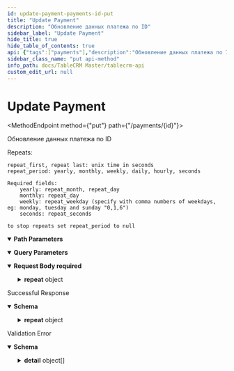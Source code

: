 ```yaml
---
id: update-payment-payments-id-put
title: "Update Payment"
description: "Обновление данных платежа по ID"
sidebar_label: "Update Payment"
hide_title: true
hide_table_of_contents: true
api: {"tags":["payments"],"description":"Обновление данных платежа по ID\n\nRepeats:\n\n    repeat_first, repeat last: unix time in seconds\n    repeat_period: yearly, monthly, weekly, daily, hourly, seconds\n\n    Required fields:\n        yearly: repeat_month, repeat_day\n        monthly: repeat_day\n        weekly: repeat_weekday (specify with comma numbers of weekdays, eg: monday, tuesday and sunday \"0,1,6\")\n        seconds: repeat_seconds\n\n    to stop repeats set repeat_period to null","operationId":"update_payment_payments__id__put","parameters":[{"required":true,"schema":{"title":"Id","type":"integer"},"name":"id","in":"path"},{"required":true,"schema":{"title":"Token","type":"string"},"name":"token","in":"query"}],"requestBody":{"content":{"application/json":{"schema":{"title":"PaymentEdit","type":"object","properties":{"type":{"title":"PaymentType","enum":["incoming","outgoing","transfer"],"type":"string","description":"An enumeration."},"name":{"title":"Name","type":"string"},"tags":{"title":"Tags","type":"string"},"external_id":{"title":"External Id","type":"string"},"article":{"title":"Article","type":"string"},"article_id":{"title":"Article Id","type":"integer"},"project_id":{"title":"Project Id","type":"integer"},"description":{"title":"Description","type":"string"},"repeat_freq":{"title":"Repeat Freq","type":"integer"},"repeat":{"title":"PaymentRepeat","type":"object","properties":{"repeat_parent_id":{"title":"Repeat Parent Id","type":"integer"},"repeat_period":{"title":"RepeatPeriod","enum":["yearly","monthly","weekly","daily","hourly","seconds"],"type":"string","description":"An enumeration."},"repeat_weekday":{"title":"Repeat Weekday","type":"string"},"repeat_day":{"title":"Repeat Day","type":"integer"},"repeat_month":{"title":"Repeat Month","type":"integer"},"repeat_first":{"title":"Repeat First","type":"integer"},"repeat_last":{"title":"Repeat Last","type":"integer"},"repeat_seconds":{"title":"Repeat Seconds","type":"integer"},"repeat_number":{"title":"Repeat Number","type":"integer"}}},"tax_type":{"title":"Tax Type","type":"string"},"paybox":{"title":"Paybox","type":"integer"},"paybox_to":{"title":"Paybox To","type":"integer"},"contragent":{"title":"Contragent","type":"integer"},"amount":{"title":"Amount","type":"number"},"amount_without_tax":{"title":"Amount Without Tax","type":"number"},"date":{"title":"Date","type":"integer"},"status":{"title":"Status","type":"boolean"},"stopped":{"title":"Stopped","type":"boolean"},"tax":{"title":"Tax","type":"integer"},"deb_cred":{"title":"Deb Cred","type":"boolean"},"cheque":{"title":"Cheque","type":"integer"}}}}},"required":true},"responses":{"200":{"description":"Successful Response","content":{"application/json":{"schema":{"title":"PaymentInListWithData","required":["id","type","amount_without_tax","amount","paybox","status","stopped","created_at","updated_at","data"],"type":"object","properties":{"id":{"title":"Id","type":"integer"},"contragent":{"title":"Contragent","type":"integer"},"type":{"title":"Type","type":"string"},"name":{"title":"Name","type":"string"},"external_id":{"title":"External Id","type":"string"},"tags":{"title":"Tags","type":"string"},"amount_without_tax":{"title":"Amount Without Tax","type":"number"},"article":{"title":"Article","type":"string"},"article_id":{"title":"Article Id","type":"integer"},"project_id":{"title":"Project Id","type":"integer"},"amount":{"title":"Amount","type":"number"},"description":{"title":"Description","type":"string"},"paybox":{"title":"Paybox","type":"integer"},"paybox_to":{"title":"Paybox To","type":"integer"},"date":{"title":"Date","type":"integer"},"repeat_freq":{"title":"Repeat Freq","type":"integer"},"repeat":{"title":"PaymentRepeat","type":"object","properties":{"repeat_parent_id":{"title":"Repeat Parent Id","type":"integer"},"repeat_period":{"title":"RepeatPeriod","enum":["yearly","monthly","weekly","daily","hourly","seconds"],"type":"string","description":"An enumeration."},"repeat_weekday":{"title":"Repeat Weekday","type":"string"},"repeat_day":{"title":"Repeat Day","type":"integer"},"repeat_month":{"title":"Repeat Month","type":"integer"},"repeat_first":{"title":"Repeat First","type":"integer"},"repeat_last":{"title":"Repeat Last","type":"integer"},"repeat_seconds":{"title":"Repeat Seconds","type":"integer"},"repeat_number":{"title":"Repeat Number","type":"integer"}}},"status":{"title":"Status","type":"boolean"},"stopped":{"title":"Stopped","type":"boolean"},"tax":{"title":"Tax","type":"integer"},"tax_type":{"title":"Tax Type","type":"string"},"deb_cred":{"title":"Deb Cred","type":"boolean"},"raspilen":{"title":"Raspilen","type":"boolean"},"parent_id":{"title":"Parent Id","type":"integer"},"contragent_name":{"title":"Contragent Name","type":"string"},"cheque":{"title":"Cheque","type":"integer"},"created_at":{"title":"Created At","type":"integer"},"updated_at":{"title":"Updated At","type":"integer"},"data":{"title":"Data","type":"object"}}}}}},"422":{"description":"Validation Error","content":{"application/json":{"schema":{"title":"HTTPValidationError","type":"object","properties":{"detail":{"title":"Detail","type":"array","items":{"title":"ValidationError","required":["loc","msg","type"],"type":"object","properties":{"loc":{"title":"Location","type":"array","items":{"type":"string"}},"msg":{"title":"Message","type":"string"},"type":{"title":"Error Type","type":"string"}}}}}}}}}},"method":"put","path":"/payments/{id}","servers":[{"url":"/api/v1"}],"jsonRequestBodyExample":{"type":"incoming","name":"string","tags":"string","external_id":"string","article":"string","article_id":0,"project_id":0,"description":"string","repeat_freq":0,"repeat":{"repeat_parent_id":0,"repeat_period":"yearly","repeat_weekday":"string","repeat_day":0,"repeat_month":0,"repeat_first":0,"repeat_last":0,"repeat_seconds":0,"repeat_number":0},"tax_type":"string","paybox":0,"paybox_to":0,"contragent":0,"amount":0,"amount_without_tax":0,"date":0,"status":true,"stopped":true,"tax":0,"deb_cred":true,"cheque":0},"info":{"title":"TABLECRM API","description":"Документация API TABLECRM","version":"1.0"},"postman":{"name":"Update Payment","description":{"content":"Обновление данных платежа по ID\n\nRepeats:\n\n    repeat_first, repeat last: unix time in seconds\n    repeat_period: yearly, monthly, weekly, daily, hourly, seconds\n\n    Required fields:\n        yearly: repeat_month, repeat_day\n        monthly: repeat_day\n        weekly: repeat_weekday (specify with comma numbers of weekdays, eg: monday, tuesday and sunday \"0,1,6\")\n        seconds: repeat_seconds\n\n    to stop repeats set repeat_period to null","type":"text/plain"},"url":{"path":["payments",":id"],"host":["{{baseUrl}}"],"query":[{"disabled":false,"description":{"content":"(Required) ","type":"text/plain"},"key":"token","value":""}],"variable":[{"disabled":false,"description":{"content":"(Required) ","type":"text/plain"},"type":"any","value":"","key":"id"}]},"header":[{"key":"Content-Type","value":"application/json"},{"key":"Accept","value":"application/json"}],"method":"PUT","body":{"mode":"raw","raw":"\"\"","options":{"raw":{"language":"json"}}}}}
sidebar_class_name: "put api-method"
info_path: docs/TableCRM Master/tablecrm-api
custom_edit_url: null
---
```



<h1 className={"openapi__heading"}>Update Payment</h1>

<MethodEndpoint method={"put"} path={"/payments/{id}"}></MethodEndpoint>



Обновление данных платежа по ID

Repeats:

    repeat_first, repeat last: unix time in seconds
    repeat_period: yearly, monthly, weekly, daily, hourly, seconds

    Required fields:
        yearly: repeat_month, repeat_day
        monthly: repeat_day
        weekly: repeat_weekday (specify with comma numbers of weekdays, eg: monday, tuesday and sunday "0,1,6")
        seconds: repeat_seconds

    to stop repeats set repeat_period to null

<details style={{"marginBottom":"1rem"}} className={"openapi-markdown__details"} data-collapsed={false} open={true}><summary style={{}}><strong>Path Parameters</strong></summary><div><ul><ParamsItem className={"paramsItem"} param={{"required":true,"schema":{"title":"Id","type":"integer"},"name":"id","in":"path"}}></ParamsItem></ul></div></details><details style={{"marginBottom":"1rem"}} className={"openapi-markdown__details"} data-collapsed={false} open={true}><summary style={{}}><strong>Query Parameters</strong></summary><div><ul><ParamsItem className={"paramsItem"} param={{"required":true,"schema":{"title":"Token","type":"string"},"name":"token","in":"query"}}></ParamsItem></ul></div></details><MimeTabs className={"openapi-tabs__mime"}><TabItem label={"application/json"} value={"application/json-schema"}><details style={{}} className={"openapi-markdown__details"} data-collapsed={false} open={true}><summary style={{"textAlign":"left"}}><strong>Request Body</strong><strong style={{"fontSize":"var(--ifm-code-font-size)","color":"var(--openapi-required)"}}> required</strong></summary><div style={{"textAlign":"left","marginLeft":"1rem"}}></div><ul style={{"marginLeft":"1rem"}}><SchemaItem collapsible={false} name={"type"} required={false} schemaName={"PaymentType"} qualifierMessage={"**Possible values:** [`incoming`, `outgoing`, `transfer`]"} schema={{"title":"PaymentType","enum":["incoming","outgoing","transfer"],"type":"string","description":"An enumeration."}}></SchemaItem><SchemaItem collapsible={false} name={"name"} required={false} schemaName={"Name"} qualifierMessage={undefined} schema={{"title":"Name","type":"string"}}></SchemaItem><SchemaItem collapsible={false} name={"tags"} required={false} schemaName={"Tags"} qualifierMessage={undefined} schema={{"title":"Tags","type":"string"}}></SchemaItem><SchemaItem collapsible={false} name={"external_id"} required={false} schemaName={"External Id"} qualifierMessage={undefined} schema={{"title":"External Id","type":"string"}}></SchemaItem><SchemaItem collapsible={false} name={"article"} required={false} schemaName={"Article"} qualifierMessage={undefined} schema={{"title":"Article","type":"string"}}></SchemaItem><SchemaItem collapsible={false} name={"article_id"} required={false} schemaName={"Article Id"} qualifierMessage={undefined} schema={{"title":"Article Id","type":"integer"}}></SchemaItem><SchemaItem collapsible={false} name={"project_id"} required={false} schemaName={"Project Id"} qualifierMessage={undefined} schema={{"title":"Project Id","type":"integer"}}></SchemaItem><SchemaItem collapsible={false} name={"description"} required={false} schemaName={"Description"} qualifierMessage={undefined} schema={{"title":"Description","type":"string"}}></SchemaItem><SchemaItem collapsible={false} name={"repeat_freq"} required={false} schemaName={"Repeat Freq"} qualifierMessage={undefined} schema={{"title":"Repeat Freq","type":"integer"}}></SchemaItem><SchemaItem collapsible={true} className={"schemaItem"}><details style={{}} className={"openapi-markdown__details"}><summary style={{}}><strong>repeat</strong><span style={{"opacity":"0.6"}}> object</span></summary><div style={{"marginLeft":"1rem"}}><SchemaItem collapsible={false} name={"repeat_parent_id"} required={false} schemaName={"Repeat Parent Id"} qualifierMessage={undefined} schema={{"title":"Repeat Parent Id","type":"integer"}}></SchemaItem><SchemaItem collapsible={false} name={"repeat_period"} required={false} schemaName={"RepeatPeriod"} qualifierMessage={"**Possible values:** [`yearly`, `monthly`, `weekly`, `daily`, `hourly`, `seconds`]"} schema={{"title":"RepeatPeriod","enum":["yearly","monthly","weekly","daily","hourly","seconds"],"type":"string","description":"An enumeration."}}></SchemaItem><SchemaItem collapsible={false} name={"repeat_weekday"} required={false} schemaName={"Repeat Weekday"} qualifierMessage={undefined} schema={{"title":"Repeat Weekday","type":"string"}}></SchemaItem><SchemaItem collapsible={false} name={"repeat_day"} required={false} schemaName={"Repeat Day"} qualifierMessage={undefined} schema={{"title":"Repeat Day","type":"integer"}}></SchemaItem><SchemaItem collapsible={false} name={"repeat_month"} required={false} schemaName={"Repeat Month"} qualifierMessage={undefined} schema={{"title":"Repeat Month","type":"integer"}}></SchemaItem><SchemaItem collapsible={false} name={"repeat_first"} required={false} schemaName={"Repeat First"} qualifierMessage={undefined} schema={{"title":"Repeat First","type":"integer"}}></SchemaItem><SchemaItem collapsible={false} name={"repeat_last"} required={false} schemaName={"Repeat Last"} qualifierMessage={undefined} schema={{"title":"Repeat Last","type":"integer"}}></SchemaItem><SchemaItem collapsible={false} name={"repeat_seconds"} required={false} schemaName={"Repeat Seconds"} qualifierMessage={undefined} schema={{"title":"Repeat Seconds","type":"integer"}}></SchemaItem><SchemaItem collapsible={false} name={"repeat_number"} required={false} schemaName={"Repeat Number"} qualifierMessage={undefined} schema={{"title":"Repeat Number","type":"integer"}}></SchemaItem></div></details></SchemaItem><SchemaItem collapsible={false} name={"tax_type"} required={false} schemaName={"Tax Type"} qualifierMessage={undefined} schema={{"title":"Tax Type","type":"string"}}></SchemaItem><SchemaItem collapsible={false} name={"paybox"} required={false} schemaName={"Paybox"} qualifierMessage={undefined} schema={{"title":"Paybox","type":"integer"}}></SchemaItem><SchemaItem collapsible={false} name={"paybox_to"} required={false} schemaName={"Paybox To"} qualifierMessage={undefined} schema={{"title":"Paybox To","type":"integer"}}></SchemaItem><SchemaItem collapsible={false} name={"contragent"} required={false} schemaName={"Contragent"} qualifierMessage={undefined} schema={{"title":"Contragent","type":"integer"}}></SchemaItem><SchemaItem collapsible={false} name={"amount"} required={false} schemaName={"Amount"} qualifierMessage={undefined} schema={{"title":"Amount","type":"number"}}></SchemaItem><SchemaItem collapsible={false} name={"amount_without_tax"} required={false} schemaName={"Amount Without Tax"} qualifierMessage={undefined} schema={{"title":"Amount Without Tax","type":"number"}}></SchemaItem><SchemaItem collapsible={false} name={"date"} required={false} schemaName={"Date"} qualifierMessage={undefined} schema={{"title":"Date","type":"integer"}}></SchemaItem><SchemaItem collapsible={false} name={"status"} required={false} schemaName={"Status"} qualifierMessage={undefined} schema={{"title":"Status","type":"boolean"}}></SchemaItem><SchemaItem collapsible={false} name={"stopped"} required={false} schemaName={"Stopped"} qualifierMessage={undefined} schema={{"title":"Stopped","type":"boolean"}}></SchemaItem><SchemaItem collapsible={false} name={"tax"} required={false} schemaName={"Tax"} qualifierMessage={undefined} schema={{"title":"Tax","type":"integer"}}></SchemaItem><SchemaItem collapsible={false} name={"deb_cred"} required={false} schemaName={"Deb Cred"} qualifierMessage={undefined} schema={{"title":"Deb Cred","type":"boolean"}}></SchemaItem><SchemaItem collapsible={false} name={"cheque"} required={false} schemaName={"Cheque"} qualifierMessage={undefined} schema={{"title":"Cheque","type":"integer"}}></SchemaItem></ul></details></TabItem></MimeTabs><div><div><ApiTabs><TabItem label={"200"} value={"200"}><div>

Successful Response

</div><div><MimeTabs className={"openapi-tabs__mime"} schemaType={"response"}><TabItem label={"application/json"} value={"application/json"}><SchemaTabs className={"openapi-tabs__schema"}><TabItem label={"Schema"} value={"Schema"}><details style={{}} className={"openapi-markdown__details"} data-collapsed={false} open={true}><summary style={{"textAlign":"left"}}><strong>Schema</strong></summary><div style={{"textAlign":"left","marginLeft":"1rem"}}></div><ul style={{"marginLeft":"1rem"}}><SchemaItem collapsible={false} name={"id"} required={true} schemaName={"Id"} qualifierMessage={undefined} schema={{"title":"Id","type":"integer"}}></SchemaItem><SchemaItem collapsible={false} name={"contragent"} required={false} schemaName={"Contragent"} qualifierMessage={undefined} schema={{"title":"Contragent","type":"integer"}}></SchemaItem><SchemaItem collapsible={false} name={"type"} required={true} schemaName={"Type"} qualifierMessage={undefined} schema={{"title":"Type","type":"string"}}></SchemaItem><SchemaItem collapsible={false} name={"name"} required={false} schemaName={"Name"} qualifierMessage={undefined} schema={{"title":"Name","type":"string"}}></SchemaItem><SchemaItem collapsible={false} name={"external_id"} required={false} schemaName={"External Id"} qualifierMessage={undefined} schema={{"title":"External Id","type":"string"}}></SchemaItem><SchemaItem collapsible={false} name={"tags"} required={false} schemaName={"Tags"} qualifierMessage={undefined} schema={{"title":"Tags","type":"string"}}></SchemaItem><SchemaItem collapsible={false} name={"amount_without_tax"} required={true} schemaName={"Amount Without Tax"} qualifierMessage={undefined} schema={{"title":"Amount Without Tax","type":"number"}}></SchemaItem><SchemaItem collapsible={false} name={"article"} required={false} schemaName={"Article"} qualifierMessage={undefined} schema={{"title":"Article","type":"string"}}></SchemaItem><SchemaItem collapsible={false} name={"article_id"} required={false} schemaName={"Article Id"} qualifierMessage={undefined} schema={{"title":"Article Id","type":"integer"}}></SchemaItem><SchemaItem collapsible={false} name={"project_id"} required={false} schemaName={"Project Id"} qualifierMessage={undefined} schema={{"title":"Project Id","type":"integer"}}></SchemaItem><SchemaItem collapsible={false} name={"amount"} required={true} schemaName={"Amount"} qualifierMessage={undefined} schema={{"title":"Amount","type":"number"}}></SchemaItem><SchemaItem collapsible={false} name={"description"} required={false} schemaName={"Description"} qualifierMessage={undefined} schema={{"title":"Description","type":"string"}}></SchemaItem><SchemaItem collapsible={false} name={"paybox"} required={true} schemaName={"Paybox"} qualifierMessage={undefined} schema={{"title":"Paybox","type":"integer"}}></SchemaItem><SchemaItem collapsible={false} name={"paybox_to"} required={false} schemaName={"Paybox To"} qualifierMessage={undefined} schema={{"title":"Paybox To","type":"integer"}}></SchemaItem><SchemaItem collapsible={false} name={"date"} required={false} schemaName={"Date"} qualifierMessage={undefined} schema={{"title":"Date","type":"integer"}}></SchemaItem><SchemaItem collapsible={false} name={"repeat_freq"} required={false} schemaName={"Repeat Freq"} qualifierMessage={undefined} schema={{"title":"Repeat Freq","type":"integer"}}></SchemaItem><SchemaItem collapsible={true} className={"schemaItem"}><details style={{}} className={"openapi-markdown__details"}><summary style={{}}><strong>repeat</strong><span style={{"opacity":"0.6"}}> object</span></summary><div style={{"marginLeft":"1rem"}}><SchemaItem collapsible={false} name={"repeat_parent_id"} required={false} schemaName={"Repeat Parent Id"} qualifierMessage={undefined} schema={{"title":"Repeat Parent Id","type":"integer"}}></SchemaItem><SchemaItem collapsible={false} name={"repeat_period"} required={false} schemaName={"RepeatPeriod"} qualifierMessage={"**Possible values:** [`yearly`, `monthly`, `weekly`, `daily`, `hourly`, `seconds`]"} schema={{"title":"RepeatPeriod","enum":["yearly","monthly","weekly","daily","hourly","seconds"],"type":"string","description":"An enumeration."}}></SchemaItem><SchemaItem collapsible={false} name={"repeat_weekday"} required={false} schemaName={"Repeat Weekday"} qualifierMessage={undefined} schema={{"title":"Repeat Weekday","type":"string"}}></SchemaItem><SchemaItem collapsible={false} name={"repeat_day"} required={false} schemaName={"Repeat Day"} qualifierMessage={undefined} schema={{"title":"Repeat Day","type":"integer"}}></SchemaItem><SchemaItem collapsible={false} name={"repeat_month"} required={false} schemaName={"Repeat Month"} qualifierMessage={undefined} schema={{"title":"Repeat Month","type":"integer"}}></SchemaItem><SchemaItem collapsible={false} name={"repeat_first"} required={false} schemaName={"Repeat First"} qualifierMessage={undefined} schema={{"title":"Repeat First","type":"integer"}}></SchemaItem><SchemaItem collapsible={false} name={"repeat_last"} required={false} schemaName={"Repeat Last"} qualifierMessage={undefined} schema={{"title":"Repeat Last","type":"integer"}}></SchemaItem><SchemaItem collapsible={false} name={"repeat_seconds"} required={false} schemaName={"Repeat Seconds"} qualifierMessage={undefined} schema={{"title":"Repeat Seconds","type":"integer"}}></SchemaItem><SchemaItem collapsible={false} name={"repeat_number"} required={false} schemaName={"Repeat Number"} qualifierMessage={undefined} schema={{"title":"Repeat Number","type":"integer"}}></SchemaItem></div></details></SchemaItem><SchemaItem collapsible={false} name={"status"} required={true} schemaName={"Status"} qualifierMessage={undefined} schema={{"title":"Status","type":"boolean"}}></SchemaItem><SchemaItem collapsible={false} name={"stopped"} required={true} schemaName={"Stopped"} qualifierMessage={undefined} schema={{"title":"Stopped","type":"boolean"}}></SchemaItem><SchemaItem collapsible={false} name={"tax"} required={false} schemaName={"Tax"} qualifierMessage={undefined} schema={{"title":"Tax","type":"integer"}}></SchemaItem><SchemaItem collapsible={false} name={"tax_type"} required={false} schemaName={"Tax Type"} qualifierMessage={undefined} schema={{"title":"Tax Type","type":"string"}}></SchemaItem><SchemaItem collapsible={false} name={"deb_cred"} required={false} schemaName={"Deb Cred"} qualifierMessage={undefined} schema={{"title":"Deb Cred","type":"boolean"}}></SchemaItem><SchemaItem collapsible={false} name={"raspilen"} required={false} schemaName={"Raspilen"} qualifierMessage={undefined} schema={{"title":"Raspilen","type":"boolean"}}></SchemaItem><SchemaItem collapsible={false} name={"parent_id"} required={false} schemaName={"Parent Id"} qualifierMessage={undefined} schema={{"title":"Parent Id","type":"integer"}}></SchemaItem><SchemaItem collapsible={false} name={"contragent_name"} required={false} schemaName={"Contragent Name"} qualifierMessage={undefined} schema={{"title":"Contragent Name","type":"string"}}></SchemaItem><SchemaItem collapsible={false} name={"cheque"} required={false} schemaName={"Cheque"} qualifierMessage={undefined} schema={{"title":"Cheque","type":"integer"}}></SchemaItem><SchemaItem collapsible={false} name={"created_at"} required={true} schemaName={"Created At"} qualifierMessage={undefined} schema={{"title":"Created At","type":"integer"}}></SchemaItem><SchemaItem collapsible={false} name={"updated_at"} required={true} schemaName={"Updated At"} qualifierMessage={undefined} schema={{"title":"Updated At","type":"integer"}}></SchemaItem><SchemaItem collapsible={false} name={"data"} required={true} schemaName={"object"} qualifierMessage={undefined} schema={{"title":"Data","type":"object"}}></SchemaItem></ul></details></TabItem><TabItem label={"Example (from schema)"} value={"Example (from schema)"}><ResponseSamples responseExample={"{\n  \"id\": 0,\n  \"contragent\": 0,\n  \"type\": \"string\",\n  \"name\": \"string\",\n  \"external_id\": \"string\",\n  \"tags\": \"string\",\n  \"amount_without_tax\": 0,\n  \"article\": \"string\",\n  \"article_id\": 0,\n  \"project_id\": 0,\n  \"amount\": 0,\n  \"description\": \"string\",\n  \"paybox\": 0,\n  \"paybox_to\": 0,\n  \"date\": 0,\n  \"repeat_freq\": 0,\n  \"repeat\": {\n    \"repeat_parent_id\": 0,\n    \"repeat_period\": \"yearly\",\n    \"repeat_weekday\": \"string\",\n    \"repeat_day\": 0,\n    \"repeat_month\": 0,\n    \"repeat_first\": 0,\n    \"repeat_last\": 0,\n    \"repeat_seconds\": 0,\n    \"repeat_number\": 0\n  },\n  \"status\": true,\n  \"stopped\": true,\n  \"tax\": 0,\n  \"tax_type\": \"string\",\n  \"deb_cred\": true,\n  \"raspilen\": true,\n  \"parent_id\": 0,\n  \"contragent_name\": \"string\",\n  \"cheque\": 0,\n  \"created_at\": 0,\n  \"updated_at\": 0,\n  \"data\": {}\n}"} language={"json"}></ResponseSamples></TabItem></SchemaTabs></TabItem></MimeTabs></div></TabItem><TabItem label={"422"} value={"422"}><div>

Validation Error

</div><div><MimeTabs className={"openapi-tabs__mime"} schemaType={"response"}><TabItem label={"application/json"} value={"application/json"}><SchemaTabs className={"openapi-tabs__schema"}><TabItem label={"Schema"} value={"Schema"}><details style={{}} className={"openapi-markdown__details"} data-collapsed={false} open={true}><summary style={{"textAlign":"left"}}><strong>Schema</strong></summary><div style={{"textAlign":"left","marginLeft":"1rem"}}></div><ul style={{"marginLeft":"1rem"}}><SchemaItem collapsible={true} className={"schemaItem"}><details style={{}} className={"openapi-markdown__details"}><summary style={{}}><strong>detail</strong><span style={{"opacity":"0.6"}}> object[]</span></summary><div style={{"marginLeft":"1rem"}}><li><div style={{"fontSize":"var(--ifm-code-font-size)","opacity":"0.6","marginLeft":"-.5rem","paddingBottom":".5rem"}}>Array [</div></li><SchemaItem collapsible={false} name={"loc"} required={true} schemaName={"string[]"} qualifierMessage={undefined} schema={{"title":"Location","type":"array","items":{"type":"string"}}}></SchemaItem><SchemaItem collapsible={false} name={"msg"} required={true} schemaName={"Message"} qualifierMessage={undefined} schema={{"title":"Message","type":"string"}}></SchemaItem><SchemaItem collapsible={false} name={"type"} required={true} schemaName={"Error Type"} qualifierMessage={undefined} schema={{"title":"Error Type","type":"string"}}></SchemaItem><li><div style={{"fontSize":"var(--ifm-code-font-size)","opacity":"0.6","marginLeft":"-.5rem"}}>]</div></li></div></details></SchemaItem></ul></details></TabItem><TabItem label={"Example (from schema)"} value={"Example (from schema)"}><ResponseSamples responseExample={"{\n  \"detail\": [\n    {\n      \"loc\": [\n        \"string\"\n      ],\n      \"msg\": \"string\",\n      \"type\": \"string\"\n    }\n  ]\n}"} language={"json"}></ResponseSamples></TabItem></SchemaTabs></TabItem></MimeTabs></div></TabItem></ApiTabs></div></div>
      
